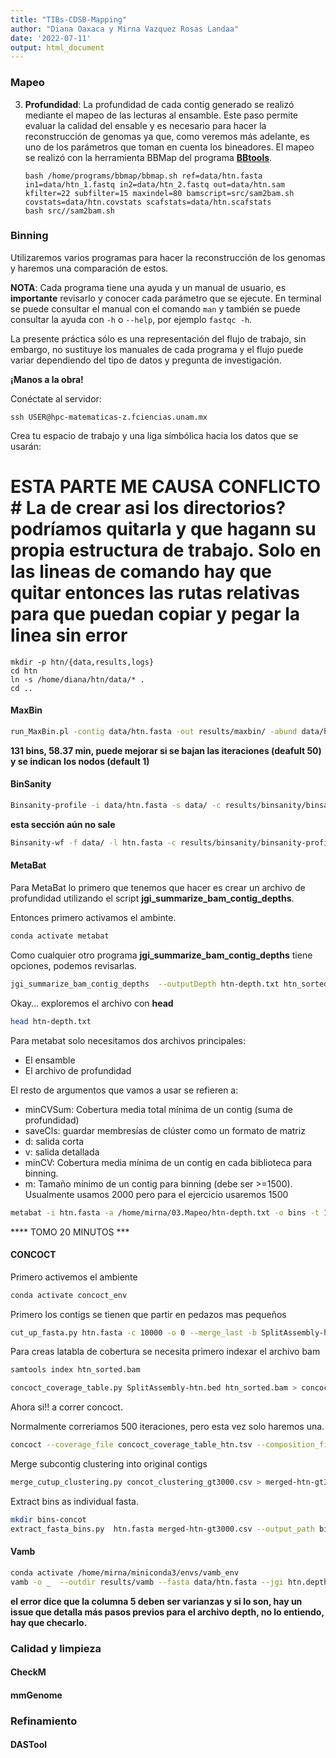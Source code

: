 ```yaml
---
title: "TIBs-CDSB-Mapping"
author: "Diana Oaxaca y Mirna Vazquez Rosas Landaa"
date: '2022-07-11'
output: html_document
---
```


### Mapeo

3. **Profundidad**: La profundidad de cada contig generado se realizó mediante el mapeo de las lecturas al ensamble. Este paso permite evaluar la calidad del ensable y es necesario para hacer la reconstrucción de genomas ya que, como veremos más adelante, es uno de los parámetros que toman en cuenta los bineadores. El mapeo se realizó con la herramienta BBMap del programa **[BBtools](https://jgi.doe.gov/data-and-tools/software-tools/bbtools/)**.

   ```shell
   bash /home/programs/bbmap/bbmap.sh ref=data/htn.fasta in1=data/htn_1.fastq in2=data/htn_2.fastq out=data/htn.sam kfilter=22 subfilter=15 maxindel=80 bamscript=src/sam2bam.sh covstats=data/htn.covstats scafstats=data/htn.scafstats
   bash src//sam2bam.sh
   ```

### Binning

Utilizaremos varios programas para hacer la reconstrucción de los genomas y haremos una comparación de estos.

**NOTA**: Cada programa tiene una ayuda y un manual de usuario, es **importante** revisarlo y conocer cada parámetro que se ejecute. En terminal se puede consultar el manual con el comando `man` y también se puede consultar la ayuda con `-h` o `--help`, por ejemplo `fastqc -h`.

La presente práctica sólo es una representación del flujo de trabajo, sin embargo, no sustituye los manuales de cada programa y el flujo puede variar dependiendo del tipo de datos y pregunta de investigación.

**¡Manos a la obra!**

Conéctate al servidor:

```shell
ssh USER@hpc-matematicas-z.fciencias.unam.mx
```

Crea tu espacio de trabajo y una liga símbólica hacia los datos que se usarán:

# ESTA PARTE ME CAUSA CONFLICTO # La de crear asi los directorios? podríamos quitarla y que hagann su propia estructura de trabajo. Solo en las lineas de comando hay que quitar entonces las rutas relativas para que puedan copiar y pegar la linea sin error


```shell
mkdir -p htn/{data,results,logs}
cd htn
ln -s /home/diana/htn/data/* .  
cd ..
```

#### MaxBin

```bash
run_MaxBin.pl -contig data/htn.fasta -out results/maxbin/ -abund data/htn-depth.txt
```
**131 bins, 58.37 min, puede mejorar si se bajan las iteraciones (deafult 50) y se indican los nodos (default 1)**

#### BinSanity

```bash
Binsanity-profile -i data/htn.fasta -s data/ -c results/binsanity/binsanity-profile
```

**esta sección aún no sale**
```bash
Binsanity-wf -f data/ -l htn.fasta -c results/binsanity/binsanity-profile.cov.x100.lognorm -o results/binsanity/htn-BinsanityWF/
```

#### MetaBat

Para MetaBat lo primero que tenemos que hacer es crear un archivo de profundidad utilizando el script **jgi_summarize_bam_contig_depths**.

Entonces primero activamos el ambinte.

```bash
conda activate metabat
```

Como cualquier otro programa **jgi_summarize_bam_contig_depths** tiene opciones, podemos revisarlas. 

```bash
jgi_summarize_bam_contig_depths  --outputDepth htn-depth.txt htn_sorted.bam
```

Okay... exploremos el archivo con **head**

```bash
head htn-depth.txt
```

Para metabat solo necesitamos dos archivos principales:

- El ensamble
- El archivo de profundidad

El resto de argumentos que vamos a usar se refieren a:

 - minCVSum: Cobertura media  total mínima de un contig (suma de profundidad)
 - saveCls: guardar membresías de clúster como un formato de matriz
 - d: salida corta
 - v: salida detallada
 - minCV: Cobertura media mínima de un contig en cada biblioteca para binning.
 - m: Tamaño mínimo de un contig para binning (debe ser >=1500). Usualmente usamos 2000 pero para el ejercicio usaremos 1500
 
```bash
metabat -i htn.fasta -a /home/mirna/03.Mapeo/htn-depth.txt -o bins -t 1 --minCVSum 0 --saveCls -d -v --minCV 0.1 -m 1500
```

**** TOMO 20 MINUTOS ***
 
#### CONCOCT

Primero activemos el ambiente

```bash
conda activate concoct_env
```

Primero los contigs se tienen que partir en pedazos mas pequeños

```bash
cut_up_fasta.py htn.fasta -c 10000 -o 0 --merge_last -b SplitAssembly-htn.bed > htn.fasta-split10K.fa
```

Para creas latabla de cobertura se necesita primero indexar el archivo bam

```bash
samtools index htn_sorted.bam
```

```bash
concoct_coverage_table.py SplitAssembly-htn.bed htn_sorted.bam > concoct_coverage_table_htn.tsv
```

Ahora si!! a correr concoct.

Normalmente correriamos 500 iteraciones, pero esta vez solo haremos una.

```bash
concoct --coverage_file concoct_coverage_table_htn.tsv --composition_file htn.fasta-split10K.fa --clusters 400 --kmer_length 4 --threads 4 --length_threshold 3000 --basename concot --seed 4 --iterations 1
```

Merge subcontig clustering into original contigs

```bash
merge_cutup_clustering.py concot_clustering_gt3000.csv > merged-htn-gt3000.csv
```

Extract bins as individual fasta.

```bash
mkdir bins-concot
extract_fasta_bins.py  htn.fasta merged-htn-gt3000.csv --output_path bins-concot
```

#### Vamb
```bash
conda activate /home/mirna/miniconda3/envs/vamb_env
vamb -o _  --outdir results/vamb --fasta data/htn.fasta --jgi htn.depth.txt
```
**el error dice que la columna 5 deben ser varianzas y si lo son, hay un issue que detalla más pasos previos para el archivo depth, no lo entiendo, hay que checarlo.**

### Calidad y limpieza

#### CheckM

#### mmGenome

### Refinamiento

#### DASTool
